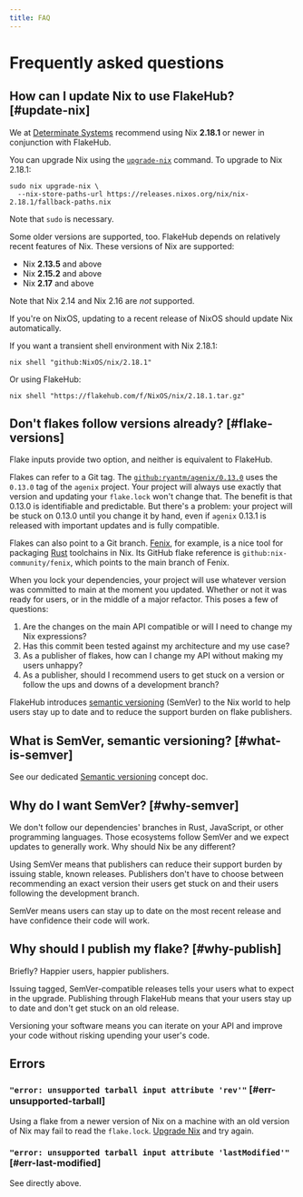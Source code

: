 ```yaml
---
title: FAQ
---
```


# Frequently asked questions

## How can I update Nix to use FlakeHub? [#update-nix]

We at [Determinate Systems][detsys] recommend using Nix **2.18.1** or newer in conjunction with FlakeHub.

You can upgrade Nix using the [`upgrade-nix`][upgrade-nix] command. To upgrade to Nix 2.18.1:

```shell
sudo nix upgrade-nix \
  --nix-store-paths-url https://releases.nixos.org/nix/nix-2.18.1/fallback-paths.nix
```

Note that `sudo` is necessary.

Some older versions are supported, too.
FlakeHub depends on relatively recent features of Nix.
These versions of Nix are supported:

* Nix **2.13.5** and above
* Nix **2.15.2** and above
* Nix **2.17** and above

Note that Nix 2.14 and Nix 2.16 are *not* supported.

If you're on NixOS, updating to a recent release of NixOS should update Nix automatically.

If you want a transient shell environment with Nix 2.18.1:

```shell
nix shell "github:NixOS/nix/2.18.1"
```

Or using FlakeHub:

```shell
nix shell "https://flakehub.com/f/NixOS/nix/2.18.1.tar.gz"
```

## Don't flakes follow versions already? [#flake-versions]

Flake inputs provide two option, and neither is equivalent to FlakeHub.

Flakes can refer to a Git tag.
The [`github:ryantm/agenix/0.13.0`][agenix] uses the `0.13.0` tag of the `agenix` project.
Your project will always use exactly that version and updating your `flake.lock` won't change that.
The benefit is that 0.13.0 is identifiable and predictable.
But there's a problem: your project will be stuck on 0.13.0 until you change it by hand, even if `agenix` 0.13.1 is released with important updates and is fully compatible.

Flakes can also point to a Git branch.
[Fenix], for example, is a nice tool for packaging [Rust] toolchains in Nix.
Its GitHub flake reference is `github:nix-community/fenix`, which points to the main branch of Fenix.

When you lock your dependencies, your project will use whatever version was committed to main at the moment you updated. Whether or not it was ready for users, or in the middle of a major refactor. This poses a few of questions:

1. Are the changes on the main API compatible or will I need to change my Nix expressions?
1. Has this commit been tested against my architecture and my use case?
1. As a publisher of flakes, how can I change my API without making my users unhappy?
1. As a publisher, should I recommend users to get stuck on a version or follow the ups and downs of a development branch?

FlakeHub introduces [semantic versioning][semver] (SemVer) to the Nix world to help users stay up to date and to reduce the support burden on flake publishers.

## What is SemVer, semantic versioning? [#what-is-semver]

See our dedicated [Semantic versioning][semver] concept doc.

## Why do I want SemVer? [#why-semver]

We don't follow our dependencies' branches in Rust, JavaScript, or other programming languages.
Those ecosystems follow SemVer and we expect updates to generally work.
Why should Nix be any different?

Using SemVer means that publishers can reduce their support burden by issuing stable, known releases.
Publishers don't have to choose between recommending an exact version their users get stuck on and their users following the development branch.

SemVer means users can stay up to date on the most recent release and have confidence their code will work.

## Why should I publish my flake? [#why-publish]

Briefly?
Happier users, happier publishers.

Issuing tagged, SemVer-compatible releases tells your users what to expect in the upgrade.
Publishing through FlakeHub means that your users stay up to date and don't get stuck on an old release.

Versioning your software means you can iterate on your API and improve your code without risking upending your user's code.

## Errors

### `"error: unsupported tarball input attribute 'rev'"` [#err-unsupported-tarball]

Using a flake from a newer version of Nix on a machine with an old version of Nix may fail to read the `flake.lock`. [Upgrade Nix](#TODO) and try again.

### `"error: unsupported tarball input attribute 'lastModified'"` [#err-last-modified]

See directly above.

[agenix]: https://github.com/ryantm/agenix
[detsys]: https://determinate.systems
[fenix]: https://github.com/nix-community/fenix
[rust]: https://rust-lang.org
[semver]: ./concepts/semver
[upgrade-nix]: https://nixos.org/manual/nix/stable/command-ref/new-cli/nix3-upgrade-nix.html
